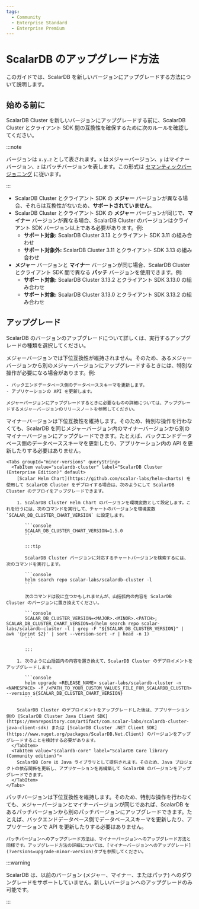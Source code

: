 ```yaml
---
tags:
  - Community
  - Enterprise Standard
  - Enterprise Premium
---
```


# ScalarDB のアップグレード方法


<TranslationBanner />

このガイドでは、ScalarDB を新しいバージョンにアップグレードする方法について説明します。

## 始める前に

ScalarDB Cluster を新しいバージョンにアップグレードする前に、ScalarDB Cluster とクライアント SDK 間の互換性を確保するために次のルールを確認してください。

:::note

バージョンは `x.y.z` として表されます。`x` はメジャーバージョン、`y` はマイナーバージョン、`z` はパッチバージョンを表します。この形式は [セマンティックバージョニング](https://semver.org/) に従います。

:::

- ScalarDB Cluster とクライアント SDK の **メジャー** バージョンが異なる場合、それらは互換性がないため、**サポートされていません**。
- ScalarDB Cluster とクライアント SDK の **メジャー** バージョンが同じで、**マイナー** バージョンが異なる場合、ScalarDB Cluster のバージョンはクライアント SDK バージョン以上である必要があります。例:
  - **サポート対象:** ScalarDB Cluster 3.13 とクライアント SDK 3.11 の組み合わせ
  - **サポート対象外:** ScalarDB Cluster 3.11 とクライアント SDK 3.13 の組み合わせ
- **メジャー** バージョンと **マイナー** バージョンが同じ場合、ScalarDB Cluster とクライアント SDK 間で異なる **パッチ** バージョンを使用できます。例:
  - **サポート対象:** ScalarDB Cluster 3.13.2 とクライアント SDK 3.13.0 の組み合わせ
  - **サポート対象:** ScalarDB Cluster 3.13.0 とクライアント SDK 3.13.2 の組み合わせ

## アップグレード

ScalarDB のバージョンのアップグレードについて詳しくは、実行するアップグレードの種類を選択してください。

<Tabs groupId="versions" queryString>
  <TabItem value="upgrade-major-version" label="メジャーバージョンへのアップグレード" default>
    メジャーバージョンでは下位互換性が維持されません。そのため、あるメジャーバージョンから別のメジャーバージョンにアップグレードするときには、特別な操作が必要になる場合があります。例:

    - バックエンドデータベース側のデータベーススキーマを更新します。
    - アプリケーションの API を更新します。

    メジャーバージョンにアップグレードするときに必要なものの詳細については、アップグレードするメジャーバージョンのリリースノートを参照してください。
  </TabItem>
  <TabItem value="upgrade-minor-version" label="マイナーバージョンへのアップグレード">
    マイナーバージョンは下位互換性を維持します。そのため、特別な操作を行わなくても、ScalarDB を同じメジャーバージョン内のマイナーバージョンから別のマイナーバージョンにアップグレードできます。たとえば、バックエンドデータベース側のデータベーススキーマを更新したり、アプリケーション内の API を更新したりする必要はありません。

    <Tabs groupId="minor-versions" queryString>
      <TabItem value="scalardb-cluster" label="ScalarDB Cluster (Enterprise Edition)" default>
        [Scalar Helm Chart](https://github.com/scalar-labs/helm-charts) を使用して ScalarDB Cluster をデプロイする場合は、次のようにして ScalarDB Cluster のデプロイをアップグレードできます。

        1. ScalarDB Cluster Helm Chart のバージョンを環境変数として設定します。これを行うには、次のコマンドを実行して、チャートのバージョンを環境変数 `SCALAR_DB_CLUSTER_CHART_VERSION` に設定します。

           ```console
           SCALAR_DB_CLUSTER_CHART_VERSION=1.5.0
           ```

           :::tip

           ScalarDB Cluster バージョンに対応するチャートバージョンを検索するには、次のコマンドを実行します。

           ```console
           helm search repo scalar-labs/scalardb-cluster -l
           ```

           次のコマンドは役に立つかもしれませんが、山括弧内の内容を ScalarDB Cluster のバージョンに置き換えてください。

           ```console
           SCALAR_DB_CLUSTER_VERSION=<MAJOR>.<MINOR>.<PATCH>; SCALAR_DB_CLUSTER_CHART_VERSION=$(helm search repo scalar-labs/scalardb-cluster -l | grep -F "${SCALAR_DB_CLUSTER_VERSION}" | awk '{print $2}' | sort --version-sort -r | head -n 1)
           ```

           :::

        1. 次のように山括弧内の内容を置き換えて、ScalarDB Cluster のデプロイメントをアップグレードします。

           ```console
           helm upgrade <RELEASE_NAME> scalar-labs/scalardb-cluster -n <NAMESPACE> -f /<PATH_TO_YOUR_CUSTOM_VALUES_FILE_FOR_SCALARDB_CLUSTER> --version ${SCALAR_DB_CLUSTER_CHART_VERSION}
           ```

        ScalarDB Cluster のデプロイメントをアップグレードした後は、アプリケーション側の [ScalarDB Cluster Java Client SDK](https://mvnrepository.com/artifact/com.scalar-labs/scalardb-cluster-java-client-sdk) または [ScalarDB Cluster .NET Client SDK](https://www.nuget.org/packages/ScalarDB.Net.Client) のバージョンをアップグレードすることを検討する必要があります。
      </TabItem>
      <TabItem value="scalardb-core" label="ScalarDB Core library (Community edition)">
        ScalarDB Core は Java ライブラリとして提供されます。そのため、Java プロジェクトの依存関係を更新し、アプリケーションを再構築して ScalarDB のバージョンをアップグレードできます。
      </TabItem>
    </Tabs>
  </TabItem>
  <TabItem value="upgrade-patch-version" label="パッチバージョンにアップグレードする">
    パッチバージョンは下位互換性を維持します。そのため、特別な操作を行わなくても、メジャーバージョンとマイナーバージョンが同じであれば、ScalarDB をあるパッチバージョンから別のパッチバージョンにアップグレードできます。たとえば、バックエンドデータベース側でデータベーススキーマを更新したり、アプリケーションで API を更新したりする必要はありません。

    パッチバージョンへのアップグレード方法は、マイナーバージョンへのアップグレード方法と同様です。アップグレード方法の詳細については、[マイナーバージョンへのアップグレード](?versions=upgrade-minor-version)タブを参照してください。
  </TabItem>
</Tabs>

:::warning

ScalarDB は、以前のバージョン (メジャー、マイナー、またはパッチ) へのダウングレードをサポートしていません。新しいバージョンへのアップグレードのみ可能です。

:::
